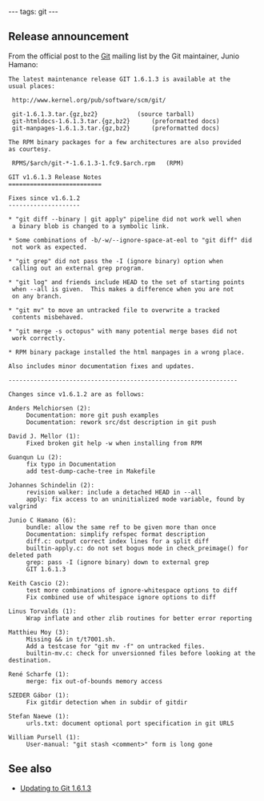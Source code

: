 ---
tags: git
---
== Release announcement ==

From the official post to the [[Git]] mailing list by the Git maintainer, Junio Hamano:

<pre>The latest maintenance release GIT 1.6.1.3 is available at the
usual places:

 http://www.kernel.org/pub/software/scm/git/

 git-1.6.1.3.tar.{gz,bz2}			(source tarball)
 git-htmldocs-1.6.1.3.tar.{gz,bz2}		(preformatted docs)
 git-manpages-1.6.1.3.tar.{gz,bz2}		(preformatted docs)

The RPM binary packages for a few architectures are also provided
as courtesy.

 RPMS/$arch/git-*-1.6.1.3-1.fc9.$arch.rpm	(RPM)

GIT v1.6.1.3 Release Notes
==========================

Fixes since v1.6.1.2
--------------------

* "git diff --binary | git apply" pipeline did not work well when
 a binary blob is changed to a symbolic link.

* Some combinations of -b/-w/--ignore-space-at-eol to "git diff" did
 not work as expected.

* "git grep" did not pass the -I (ignore binary) option when
 calling out an external grep program.

* "git log" and friends include HEAD to the set of starting points
 when --all is given.  This makes a difference when you are not
 on any branch.

* "git mv" to move an untracked file to overwrite a tracked
 contents misbehaved.

* "git merge -s octopus" with many potential merge bases did not
 work correctly.

* RPM binary package installed the html manpages in a wrong place.

Also includes minor documentation fixes and updates.

----------------------------------------------------------------

Changes since v1.6.1.2 are as follows:

Anders Melchiorsen (2):
     Documentation: more git push examples
     Documentation: rework src/dst description in git push

David J. Mellor (1):
     Fixed broken git help -w when installing from RPM

Guanqun Lu (2):
     fix typo in Documentation
     add test-dump-cache-tree in Makefile

Johannes Schindelin (2):
     revision walker: include a detached HEAD in --all
     apply: fix access to an uninitialized mode variable, found by valgrind

Junio C Hamano (6):
     bundle: allow the same ref to be given more than once
     Documentation: simplify refspec format description
     diff.c: output correct index lines for a split diff
     builtin-apply.c: do not set bogus mode in check_preimage() for deleted path
     grep: pass -I (ignore binary) down to external grep
     GIT 1.6.1.3

Keith Cascio (2):
     test more combinations of ignore-whitespace options to diff
     Fix combined use of whitespace ignore options to diff

Linus Torvalds (1):
     Wrap inflate and other zlib routines for better error reporting

Matthieu Moy (3):
     Missing && in t/t7001.sh.
     Add a testcase for "git mv -f" on untracked files.
     builtin-mv.c: check for unversionned files before looking at the destination.

René Scharfe (1):
     merge: fix out-of-bounds memory access

SZEDER Gábor (1):
     Fix gitdir detection when in subdir of gitdir

Stefan Naewe (1):
     urls.txt: document optional port specification in git URLS

William Pursell (1):
     User-manual: "git stash <comment>" form is long gone</pre>

== See also ==

* [[Updating to Git 1.6.1.3]]
